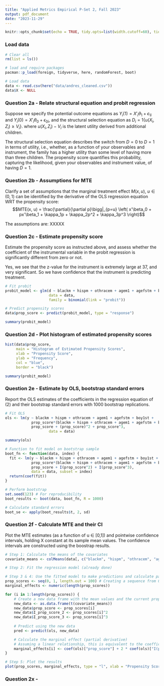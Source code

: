 ```yaml
---
title: "Applied Metrics Empirical P-Set 2, Fall 2023"
output: pdf_document
date: "2023-11-29"
---
```


```r
knitr::opts_chunk$set(echo = TRUE, tidy.opts=list(width.cutoff=60), tidy=TRUE)
```

### Load data

```r
# Clear all
rm(list = ls())

# load and require packages
pacman::p_load(foreign, tidyverse, here, randomForest, boot)

# Load data
data <- read.csv(here("data/andres_cleaned.csv"))
data$X <- NULL

```

### Question 2a - Relate structural equation and probit regression

Suppose we specify the potential outcome equations as $Y_i(1) = X'_i \theta_1 + \epsilon_{1i}$ and $Y_i(0) = X'_i \theta_0 + \epsilon_{0i}$, and the structural selection equation as $D_i = 1 \{u(X_i,Z_i) \geq V_i \}$. where $u(X_i,Z_i) - V_i$ is the latent utility derived from additional children.

The structural selection equation describes the switch from $D = 0$ to $D=1$ in terms of utility, i.e., whether, as a function of your observables and instrument, the family has a higher utility than some level of having more than three children. The propensity score quantifies this probability, capturing the likelihood, given your observables and instrument value, of having $D = 1$.

### Question 2b - Assumptions for MTE

Clarify a set of assumptions that the marginal treatment effect $M(x,u)$, $u \in (0,1)$ can be identified by the derivative of the OLS regression equation WRT the propensity score: $$MTE(x, u) = \frac{\partial}{\partial p}\bigg|_{p=u} \left( x'\beta_0 + px'\beta_1 + \kappa_1p + \kappa_2p^2 + \kappa_3p^3 \right)$$

The assumptions are: XXXXX

### Question 2c - Estimate propensity score

Estimate the propensity score as instructed above, and assess whether the coefficient of the instrumental variable in the probit regression is significantly different from zero or not.

Yes, we see that the z-value for the instrument is extremely large at 37, and very significant. So we have confidence that the instrument is predicting treatment.

```r
# Fit probit
probit_model <- glm(d ~ blackm + hispm + othracem + agem1 + agefstm + boy1st + z, 
                    data = data, 
                    family = binomial(link = "probit"))

# Predict propensity scores
data$prop_score <- predict(probit_model, type = "response")

summary(probit_model)
```

### Question 2d - Plot histogram of estimated propensity scores

```r
hist(data$prop_score, 
     main = "Histogram of Estimated Propensity Scores", 
     xlab = "Propensity Score", 
     ylab = "Frequency",
     col = "blue",
     border = "black")
```

```r
summary(probit_model)
```

### Question 2e - Estimate by OLS, bootstrap standard errors

Report the OLS estimates of the coefficients in the regression equation of (2) and their bootstrap standard errors with 1000 bootstrap replications.

```r
# Fit OLS
ols <- lm(y ~ blackm + hispm + othracem + agem1 + agefstm + boy1st + 
            prop_score*(blackm + hispm + othracem + agem1 + agefstm + boy1st) + 
            prop_score + (prop_score)^2 + prop_score^3, 
                    data = data)

summary(ols)

# Function to fit model on bootstrap sample
boot_fn <- function(data, index) {
  fit <- lm(y ~ blackm + hispm + othracem + agem1 + agefstm + boy1st + 
            prop_score*(blackm + hispm + othracem + agem1 + agefstm + boy1st) + 
            prop_score + I(prop_score^2) + I(prop_score^3), 
            data = data, subset = index)
  return(coef(fit))
}

# Perform bootstrap
set.seed(123) # For reproducibility
boot_results <- boot(data, boot_fn, R = 1000)

# Calculate standard errors
boot_se <- apply(boot_results$t, 2, sd)
```

### Question 2f - Calculate MTE and their CI

Plot the MTE estimates (as a function of u ∈ [0,1]) and pointwise confidence intervals,
holding X constant at its sample mean values. The confidence intervals are constructed
using the boostrap results.

```r
# Step 1: Calculate the means of the covariates
covariate_means <- colMeans(data[, c("blackm", "hispm", "othracem", "agem1", "agefstm", "boy1st")], na.rm = TRUE)

# Step 2: Fit the regression model (already done)

# Step 3 & 4: Use the fitted model to make predictions and calculate partial derivatives
prop_scores <- seq(0, 1, length.out = 100) # Creating a sequence from 0 to 1
marginal_effects <- numeric(length(prop_scores))

for (i in 1:length(prop_scores)) {
    # Create a new data frame with the mean values and the current prop_score
    new_data <- as.data.frame(t(covariate_means))
    new_data$prop_score <- prop_scores[i]
    new_data$I_prop_score_2 <- prop_scores[i]^2
    new_data$I_prop_score_3 <- prop_scores[i]^3
    
    # Predict using the new data
    pred <- predict(ols, new_data)

    # Calculate the marginal effect (partial derivative)
    # Assuming a linear relationship, this is equivalent to the coefficient of prop_score
    marginal_effects[i] <- coef(ols)["prop_score"] + 2 * coef(ols)["I(prop_score^2)"] * prop_scores[i] + 3 * coef(ols)["I(prop_score^3)"] * prop_scores[i]^2
}

# Step 5: Plot the results
plot(prop_scores, marginal_effects, type = "l", xlab = "Propensity Score", ylab = "Marginal Treatment Effect")

```

### Question 2x -

```r

```
